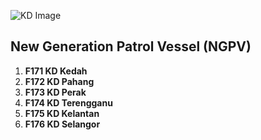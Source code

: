 ![KD Image](/kd.jpg)

## New Generation Patrol Vessel (NGPV)

1. **F171 KD Kedah**
2. **F172 KD Pahang**
3. **F173 KD Perak**
4. **F174 KD Terengganu**
5. **F175 KD Kelantan**
6. **F176 KD Selangor**
